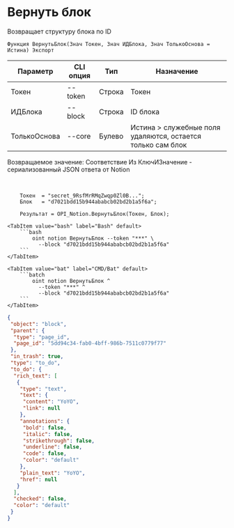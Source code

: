 ﻿---
sidebar_position: 2
---


# Вернуть блок
 Возвращает структуру блока по ID



`Функция ВернутьБлок(Знач Токен, Знач ИДБлока, Знач ТолькоОснова = Истина) Экспорт`

  | Параметр | CLI опция | Тип | Назначение |
  |-|-|-|-|
  | Токен | --token | Строка | Токен |
  | ИДБлока | --block | Строка | ID блока |
  | ТолькоОснова | --core | Булево | Истина > служебные поля удаляются, остается только сам блок |

  
  Возвращаемое значение:   Соответствие Из КлючИЗначение - сериализованный JSON ответа от Notion

<br/>




```bsl title="Пример кода"
    Токен  = "secret_9RsfMrRMqZwqp0Zl0B...";
    Блок   = "d7021bdd15b944ababcb02bd2b1a5f6a";

    Результат = OPI_Notion.ВернутьБлок(Токен, Блок);
```
    

 <Tabs>
  
    <TabItem value="bash" label="Bash" default>
        ```bash
            oint notion ВернутьБлок --token "***" \
              --block "d7021bdd15b944ababcb02bd2b1a5f6a"
        ```
    </TabItem>
  
    <TabItem value="bat" label="CMD/Bat" default>
        ```batch
            oint notion ВернутьБлок ^
              --token "***" ^
              --block "d7021bdd15b944ababcb02bd2b1a5f6a"
        ```
    </TabItem>
</Tabs>


```json title="Результат"
{
 "object": "block",
 "parent": {
  "type": "page_id",
  "page_id": "5dd94c34-fab0-4bff-986b-7511c0779f77"
 },
 "in_trash": true,
 "type": "to_do",
 "to_do": {
  "rich_text": [
   {
    "type": "text",
    "text": {
     "content": "YoYO",
     "link": null
    },
    "annotations": {
     "bold": false,
     "italic": false,
     "strikethrough": false,
     "underline": false,
     "code": false,
     "color": "default"
    },
    "plain_text": "YoYO",
    "href": null
   }
  ],
  "checked": false,
  "color": "default"
 }
}
```
